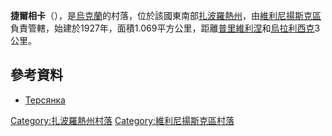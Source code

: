 {{coord|48|5|7|N|35|35|25|E|scale:30000|display=title}}

'''捷爾相卡'''（{{lang-uk|Терсянка}}），是[[烏克蘭|烏克蘭]]的村落，位於該國東南部[[扎波羅熱州|扎波羅熱州]]，由[[維利尼揚斯克區|維利尼揚斯克區]]負責管轄，始建於1927年，面積1.069平方公里，距離[[普里維利涅_(維利尼揚斯克區)|普里維利涅]]和[[烏拉利西克_(維利尼揚斯克區)|烏拉利西克]]3公里。

==參考資料==
*[http://gska2.rada.gov.ua/pls/z7502/A005?rdat1=02.01.2008&rf7571=12168 Терсянка]{{dead link|date=2018年3月 |bot=InternetArchiveBot |fix-attempted=yes }}

[[Category:扎波羅熱州村落|Category:扎波羅熱州村落]]
[[Category:維利尼揚斯克區村落|Category:維利尼揚斯克區村落]]


{{Zaporizhia-geo-stub}}